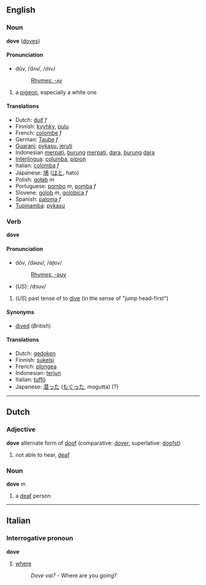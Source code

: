 ==English==
=== Noun ===
'''dove''' ([[doves]])

====Pronunciation====
*dŭv, /dʌv/, /<tt>dVv</tt>/
*:[[Rhymes:English:-ʌv|Rhymes: -ʌv]]

# a [[pigeon]], especially a white one

==== Translations ====
*Dutch: [[duif]] ''f''
*Finnish: [[kyyhky]], [[pulu]]
*French: [[colombe]] ''f''
*German: [[Taube]] ''f''
*[[Guarani]]: [[pykasu]], [[jeruti]]
*Indonesian [[merpati]], [[burung]] [[merpati]], [[dara]], [[burung]] [[dara]]
*[[Interlingua]]: [[columba]], [[pipion]]
*Italian: [[colomba]] ''f''
*Japanese: [[鳩]] ([[はと]], hato)
*Polish: [[gołąb]] ''m''
*Portuguese: [[pombo]] ''m'', [[pomba]] ''f''
*Slovene: [[golob]] ''m'', [[golobica]] ''f''
*Spanish: [[paloma]] ''f''
*[[Tupinambá]]: [[pykasu]]

=== Verb ===
'''dove'''

====Pronunciation====
*dōv, /dəʊv/, /<tt>d@Uv</tt>/
*:[[Rhymes:English:-əʊv|Rhymes: -əʊv]]
*(''US''): /dɔuv/<!-- don't know if this really fits in -->

#(''US'') past tense of to [[dive]] (in the sense of "jump head-first")

==== Synonyms ====
*[[dived]] (''British'')

==== Translations ====
*Dutch: [[gedoken]]
*Finnish: [[sukelsi]]
*French: [[plongea]]
*Indonesian: [[terjun]]
*Italian: [[tuffò]]
*Japanese: [[潜った]] ([[もぐった]], mogutta) (?)

----

==Dutch==
=== Adjective ===
'''dove''' alternate form of [[doof]] (comparative: [[dover]], superlative: [[doofst]])

# not able to hear, [[deaf]]

=== Noun ===
'''dove''' ''m''

# a [[deaf]] person

----

==Italian==
=== Interrogative pronoun === <!--or just "adverb"?-->
'''dove'''

# [[where]]
#:''Dove vai?'' - Where are you going?